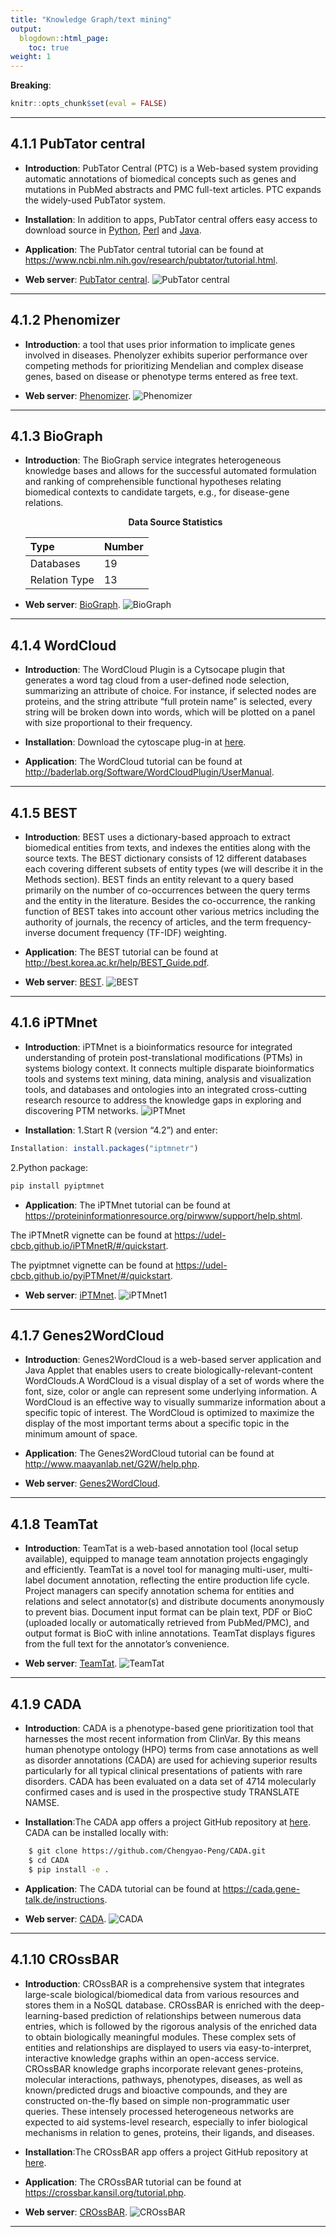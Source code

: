 ```yaml
---
title: "Knowledge Graph/text mining"
output:
  blogdown::html_page:
    toc: true
weight: 1
---
```


**Breaking**: 

```r
knitr::opts_chunk$set(eval = FALSE)
```


---

## 4.1.1 **PubTator central**

- **Introduction**: PubTator Central (PTC) is a Web-based system providing automatic annotations of biomedical concepts such as genes and mutations in PubMed abstracts and PMC full-text articles. PTC expands the widely-used PubTator system. 

- **Installation**: In addition to apps, PubTator central offers easy access to download source in [Python](https://www.ncbi.nlm.nih.gov/CBBresearch/Lu/Demo/tmTools/download/ExampleCode.Python.zip), [Perl](https://www.ncbi.nlm.nih.gov/CBBresearch/Lu/Demo/tmTools/download/ExampleCode.Perl.zip) and [Java](https://www.ncbi.nlm.nih.gov/CBBresearch/Lu/Demo/tmTools/download/ExampleCode.Java.zip).

- **Application**: The PubTator central tutorial can be found at <https://www.ncbi.nlm.nih.gov/research/pubtator/tutorial.html>.

- **Web server**: [PubTator central](https://www.ncbi.nlm.nih.gov/research/pubtator/).
![PubTator central](/images/PubTator central.jpg?width=90pc)


---

## 4.1.2 **Phenomizer**

- **Introduction**: a tool that uses prior information to implicate genes involved in diseases. Phenolyzer exhibits superior performance over competing methods for prioritizing Mendelian and complex disease genes, based on disease or phenotype terms entered as free text.
           
- **Web server**: [Phenomizer](https://compbio.charite.de/phenomizer/).
![Phenomizer](/images/Phenolyzer.jpg?width=50pc)

---

## 4.1.3 **BioGraph**

- **Introduction**: The BioGraph service integrates heterogeneous knowledge bases and allows for the successful automated formulation and ranking of comprehensible functional hypotheses relating biomedical contexts to candidate targets, e.g., for disease-gene relations. 

  <center><b>Data Source Statistics</b></center>
  | Type           | Number           | 
  | :------------- | :--------------- | 
  | Databases      |19|
  | Relation Type  |13|

- **Web server**: [BioGraph](https://biograph.be/).
![BioGraph](/images/BioGraph.jpg?width=90pc)
 
---

## 4.1.4 **WordCloud**

- **Introduction**: The WordCloud Plugin is a Cytsocape plugin that generates a word tag cloud from a user-defined node selection, summarizing an attribute of choice. For instance, if selected nodes are proteins, and the string attribute "full protein name" is selected, every string will be broken down into words, which will be plotted on a panel with size proportional to their frequency.
  
- **Installation**: Download the cytoscape plug-in at [here](https://apps.cytoscape.org/apps/wordcloud).

- **Application**: The WordCloud tutorial can be found at
<http://baderlab.org/Software/WordCloudPlugin/UserManual>.

---

## 4.1.5 **BEST**

- **Introduction**: BEST uses a dictionary-based approach to extract biomedical entities from texts, and indexes the entities along with the source texts. The BEST dictionary consists of 12 different databases each covering different subsets of entity types (we will describe it in the Methods section). BEST finds an entity relevant to a query based primarily on the number of co-occurrences between the query terms and the entity in the literature. Besides the co-occurrence, the ranking function of BEST takes into account other various metrics including the authority of journals, the recency of articles, and the term frequency-inverse document frequency (TF-IDF) weighting.  
        
- **Application**: The BEST tutorial can be found at
<http://best.korea.ac.kr/help/BEST_Guide.pdf>.

- **Web server**: [BEST](http://best.korea.ac.kr/).
![BEST](/images/BEST.jpg?width=50pc)

 
---

## 4.1.6 **iPTMnet**

- **Introduction**: iPTMnet is a bioinformatics resource for integrated understanding of protein post-translational modifications (PTMs) in systems biology context. It connects multiple disparate bioinformatics tools and systems text mining, data mining, analysis and visualization tools, and databases and ontologies into an integrated cross-cutting research resource to address the knowledge gaps in exploring and discovering PTM networks.
![iPTMnet](/images/iPTMent.jpg?width=100pc)
  
- **Installation**: 1.Start R (version "4.2") and enter:
```r
Installation: install.packages("iptmnetr")
```
 2.Python package:
```python
pip install pyiptmnet
```

- **Application**: The iPTMnet tutorial can be found at
<https://proteininformationresource.org/pirwww/support/help.shtml>.

The iPTMnetR vignette can be found at <https://udel-cbcb.github.io/iPTMnetR/#/quickstart>.

The pyiptmnet vignette can be found at <https://udel-cbcb.github.io/pyiPTMnet/#/quickstart>.

- **Web server**: [iPTMnet](http://best.korea.ac.kr/).
![iPTMnet1](/images/iPTMnet2.jpg?width=90pc)
  
---

## 4.1.7 **Genes2WordCloud**

- **Introduction**: Genes2WordCloud is a web-based server application and Java Applet that enables users to create biologically-relevant-content WordClouds.A WordCloud is a visual display of a set of words where the font, size, color or angle can represent some underlying information. A WordCloud is an effective way to visually summarize information about a specific topic of interest. The WordCloud is optimized to maximize the display of the most important terms about a specific topic in the minimum amount of space.

- **Application**: The Genes2WordCloud tutorial can be found at <http://www.maayanlab.net/G2W/help.php>.

- **Web server**: [Genes2WordCloud](http://www.maayanlab.net/G2W).

 
---

## 4.1.8 **TeamTat**

- **Introduction**: TeamTat is a web-based annotation tool (local setup available), equipped to manage team annotation projects engagingly and efficiently. TeamTat is a novel tool for managing multi-user, multi-label document annotation, reflecting the entire production life cycle. Project managers can specify annotation schema for entities and relations and select annotator(s) and distribute documents anonymously to prevent bias. Document input format can be plain text, PDF or BioC (uploaded locally or automatically retrieved from PubMed/PMC), and output format is BioC with inline annotations. TeamTat displays figures from the full text for the annotator's convenience. 
            
- **Web server**: [TeamTat](https://www.teamtat.org/).
![TeamTat](/images/TeamTat.jpg?width=50pc)
 
---

## 4.1.9 **CADA**

- **Introduction**: CADA is a phenotype-based gene prioritization tool that harnesses the most recent information from ClinVar. By this means human phenotype ontology (HPO) terms from case annotations as well as disorder annotations (CADA) are used for achieving superior results particularly for all typical clinical presentations of patients with rare disorders. CADA has been evaluated on a data set of 4714 molecularly confirmed cases and is used in the prospective study TRANSLATE NAMSE. 

- **Installation**:The CADA app offers a project GitHub repository at [here](https://github.com/Chengyao-Peng/CADA). CADA can be installed locally with:
```bash
    $ git clone https://github.com/Chengyao-Peng/CADA.git
    $ cd CADA
    $ pip install -e . 
```

- **Application**: The CADA tutorial can be found at <https://cada.gene-talk.de/instructions>.
             
- **Web server**: [CADA](https://cada.gene-talk.de/webservice).
![CADA](/images/CADA.jpg?width=50pc)
 
---

## 4.1.10 **CROssBAR**

- **Introduction**: CROssBAR is a comprehensive system that integrates large-scale biological/biomedical data from various resources and stores them in a NoSQL database. CROssBAR is enriched with the deep-learning-based prediction of relationships between numerous data entries, which is followed by the rigorous analysis of the enriched data to obtain biologically meaningful modules. These complex sets of entities and relationships are displayed to users via easy-to-interpret, interactive knowledge graphs within an open-access service. CROssBAR knowledge graphs incorporate relevant genes-proteins, molecular interactions, pathways, phenotypes, diseases, as well as known/predicted drugs and bioactive compounds, and they are constructed on-the-fly based on simple non-programmatic user queries. These intensely processed heterogeneous networks are expected to aid systems-level research, especially to infer biological mechanisms in relation to genes, proteins, their ligands, and diseases. 

- **Installation**:The CROssBAR app offers a project GitHub repository at [here](https://github.com/cansyl/CROssBAR).

- **Application**: The CROssBAR tutorial can be found at <https://crossbar.kansil.org/tutorial.php>.
             
- **Web server**: [CROssBAR](https://crossbar.kansil.org/).
![CROssBAR](/images/CROssBAR.jpg?width=50pc)
 
---
 